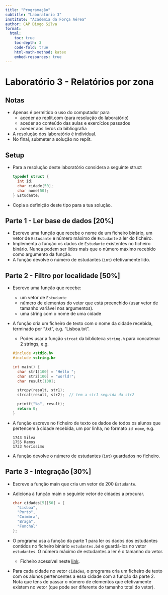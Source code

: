 ```yaml
---
title: "Programação"
subtitle: "Laboratório 3"
institute: "Academia da Força Aérea"
author: CAP Diogo Silva
format: 
  html:
    toc: true
    toc-depth: 3
    code-fold: true
    html-math-method: katex
    embed-resources: true
---
```


# Laboratório 3 - Relatórios por zona

## Notas
- Apenas é permitido o uso do computador para
  - aceder ao replit.com (para resolução do laboratório)
  - aceder ao conteúdo das aulas e exercícios passados
  - aceder aos livros da bibliografia
- A resolução dos laboratório é individual.
- No final, submeter a solução no replit.

## Setup

- Para a resolução deste laboratório considera a seguinte struct
  ```c
  typedef struct {
    int id;
    char cidade[50];
    char nome[50];
  } Estudante;
  ```
- Copia a definição deste tipo para a tua solução.


## Parte 1 - Ler base de dados [20%]
- Escreve uma função que recebe o nome de um ficheiro binário, um vetor de `Estudante` e número máximo de `Estudante` a ler do ficheiro.
- Implementa a função os dados de `Estudante` existentes no ficheiro binário. Nunca podem ser lidos mais que o número máximo recebido como argumento da função.
- A função devolve o número de estudantes (`int`) efetivamente lido.

## Parte 2 - Filtro por localidade [50%]
- Escreve uma função que recebe:
  - um vetor de `Estudante`
  - número de elementos do vetor que está preenchido (usar vetor de tamanho variável nos argumentos).
  - uma string com o nome de uma cidade
- A função cria um ficheiro de texto com o nome da cidade recebida, terminado por ".txt", e.g. "Lisboa.txt".
  - Podes usar a função `strcat` da biblioteca `string.h` para concatenar 2 strings, e.g.
  ```c
  #include <stdio.h>
  #include <string.h>

  int main() {
    char str1[100] = "Hello ";
    char str2[100] = "world!";
    char result[100];

    strcpy(result, str1);
    strcat(result, str2);  // tem a str1 seguida da str2

    printf("%s", result);
    return 0;
  }
  ```
- A função escreve no ficheiro de texto os dados de todos os alunos que pertencem à cidade recebida, um por linha, no formato `id nome`, e.g.
  ```text
  1743 Silva
  1755 Ramos
  1733 Veríssimo
  ```
- A função devolve o número de estudantes (`int`) guardados no ficheiro.


## Parte 3 - Integração [30%]
- Escreve a função main que cria um vetor de 200 `Estudante`.
- Adiciona à função main o seguinte vetor de cidades a procurar.
  ```c
  char cidades[5][50] = {
    "Lisboa",
    "Porto",
    "Coimbra",
    "Braga",
    "Funchal"
  };
  ```
- O programa usa a função da parte 1 para ler os dados dos estudantes contidos no ficheiro binário `estudantes.bd` e guardá-los no vetor `estudantes`. O número máximo de estudantes a ler é o tamanho do vetor.
  - Ficheiro acessível neste [link](markdown/labs/2223/lab3_file_struct/estudantes.bd).
- Para cada cidade no vetor `cidades`, o programa cria um ficheiro de texto com os alunos pertencentes a essa cidade com a função da parte 2. Nota que tens de passar o número de elementos que efetivamente existem no vetor (que pode ser diferente do tamanho total do vetor).
